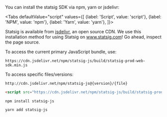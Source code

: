 
You can install the statsig SDK via npm, yarn or jsdelivr:

<Tabs
  defaultValue="script"
  values={[
    {label: 'Script', value: 'script'}, 
    {label: 'NPM', value: 'npm'},
    {label: 'Yarn', value: 'yarn'},
  ]}>

  <TabItem value="script">

Statsig is available from [jsdelivr](https://www.jsdelivr.com/package/npm/statsig-js), an open source CDN. We use this installation method for using Statsig on www.statsig.com! Go ahead, inspect the page source.

To access the current primary JavaScript bundle, use:

`https://cdn.jsdelivr.net/npm/statsig-js/build/statsig-prod-web-sdk.min.js`

To access specific files/versions:

`http://cdn.jsdelivr.net/npm/statsig-js@{version}/{file}`

```html
<script src="https://cdn.jsdelivr.net/npm/statsig-js/build/statsig-prod-web-sdk.min.js"></script>
```

  </TabItem>
  <TabItem value="npm">

```shell
npm install statsig-js
```

  </TabItem>
  <TabItem value="yarn">

```shell
yarn add statsig-js
```

  </TabItem>
</Tabs>
